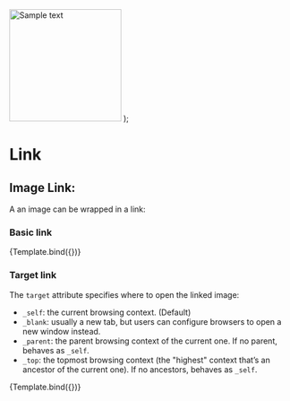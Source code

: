 

<Meta title="Typography/Link/Image Link" component={Link} />

  <Link {...args}>
    <img
      src="https://upload.wikimedia.org/wikipedia/commons/f/f9/Phoenicopterus_ruber_in_S%C3%A3o_Paulo_Zoo.jpg"
      alt="Sample text"
      width="200"
    />
  </Link>
);

# Link

## Image Link:

A an image can be wrapped in a link:

### Basic link

<Canvas>
  <Story name="Basic" args={{ href: '#' }}>
    {Template.bind({})}
  </Story>
</Canvas>

### Target link

The `target` attribute specifies where to open the linked image:

- `_self`: the current browsing context. (Default)
- `_blank`: usually a new tab, but users can configure browsers to open a new window instead.
- `_parent`: the parent browsing context of the current one. If no parent, behaves as `_self`.
- `_top`: the topmost browsing context (the "highest" context that’s an ancestor of the current one). If no ancestors, behaves as `_self`.

<Canvas>
  <Story
    name="Target Link"
    args={{
      href: 'https://upload.wikimedia.org/wikipedia/commons/f/f9/Phoenicopterus_ruber_in_S%C3%A3o_Paulo_Zoo.jpg',
      target: '_blank',
      rel: 'noopener noreferrer',
    }}
  >
    {Template.bind({})}
  </Story>
</Canvas>
